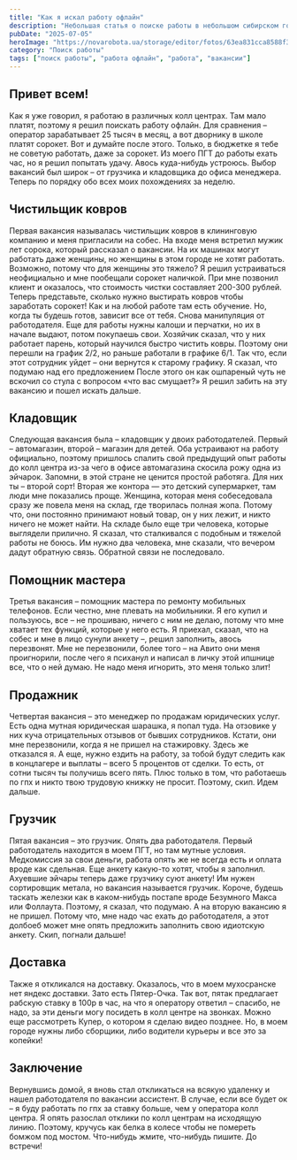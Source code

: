 ```yaml
---
title: "Как я искал работу офлайн"
description: "Небольшая статья о поиске работы в небольшом сибирском городе."
pubDate: "2025-07-05"
heroImage: "https://novarobota.ua/storage/editor/fotos/63ea831cca8588f33351a8c7526e73ec.jpg"
category: "Поиск работы"
tags: ["поиск работы", "работа офлайн", "работа", "вакансии"]
---
```


## Привет всем!

Как я уже говорил, я работаю в различных колл центрах.
Там мало платят, поэтому я решил поискать работу офлайн.
Для сравнения – оператор зарабатывает 25 тысяч в месяц, а вот дворнику в школе платят сорокет.
Вот и думайте после этого. Только, в бюджетке я тебе не советую работать, даже за сорокет.
Из моего ПГТ до работы ехать час, но я решил попытать удачу. Авось куда-нибудь устроюсь.
Выбор вакансий был широк – от грузчика и кладовщика до офиса менеджера. Теперь по порядку обо всех моих похождениях за неделю.

## Чистильщик ковров

Первая вакансия называлась чистильщик ковров в клининговую компанию и меня пригласили на собес.
На входе меня встретил мужик лет сорока, который рассказал о вакансии.
На их машинах могут работать даже женщины, но женщины в этом городе не хотят работать.
Возможно, потому что для женщины это тяжело?
Я решил устраиваться неофициально и мне пообещали сорокет наличкой.
При мне позвонил клиент и оказалось, что стоимость чистки составляет 200-300 рублей. Теперь представьте, сколько нужно выстирать ковров чтобы заработать сорокет!
Как и на любой работе там есть обучение. Но, когда ты будешь готов, зависит все от тебя. Снова манипуляция от работодателя.
Еще для работы нужны калоши и перчатки, но их в начале выдают, потом покупаешь свои.
Хозяйчик сказал, что у них работает парень, который научился быстро чистить ковры. Поэтому они перешли на график 2/2, но раньше работали в графике 6/1. Так что, если этот сотрудник уйдет – они вернутся к старому графику.
Я сказал, что подумаю над его предложением
После этого он как ошпареный чуть не вскочил со стула с вопросом «что вас смущает?»
Я решил забить на эту вакансию и пошел искать дальше.

## Кладовщик

Следующая вакансия была – кладовщик у двоих работодателей.
Первый – автомагазин, второй – магазин для детей. Оба устраивают на работу официально, поэтому пришлось спалить свой предыдущий опыт работы до колл центра из-за чего в офисе автомагазина скосила рожу одна из эйчарок.
Запомни, в этой стране не ценится простой работяга. Для них ты – второй сорт!
Вторая же контора — это детский супермаркет, там люди мне показались проще.
Женщина, которая меня собеседовала сразу же повела меня на склад, где творилась полная жопа. Потому что, они постоянно принимают новый товар, он у них лежит, и никто ничего не может найти. На складе было еще три человека, которые выглядели прилично.
Я сказал, что сталкивался с подобным и тяжелой работы не боюсь. Им нужно два человека, мне сказали, что вечером дадут обратную связь.
Обратной связи не последовало.

## Помощник мастера

Третья вакансия – помощник мастера по ремонту мобильных телефонов.
Если честно, мне плевать на мобильники. Я его купил и пользуюсь, все – не прошиваю, ничего с ним не делаю, потому что мне хватает тех функций, которые у него есть.
Я приехал, сказал, что на собес и мне в лицо сунули анкету –, решил заполнить, авось перезвонят.
Мне не перезвонили, более того – на Авито они меня проигнорили, после чего я психанул и написал в личку этой ипшнице все, что о ней думаю.
Не надо меня игнорить, это меня только злит!

## Продажник

Четвертая вакансия – это менеджер по продажам юридических услуг.
Есть одна мутная юридическая шарашка, я попал туда. На отзовике у них куча отрицательных отзывов от бывших сотрудников.
Кстати, они мне перезвонили, когда я не пришел на стажировку. Здесь же отказался я.
А еще, нужно ездить на работу, за тобой будут следить как в концлагере и выплаты – всего 5 процентов от сделки. То есть, от сотни тысяч ты получишь всего пять.
Плюс только в том, что работаешь по гпх и никто твою трудовую книжку не просит.
Поэтому, скип. Идем дальше.

## Грузчик

Пятая вакансия – это грузчик. Опять два работодателя.
Первый работодатель находится в моем ПГТ, но там мутные условия.
Медкомиссия за свои деньги, работа опять же не всегда есть и оплата вроде как сдельная. Еще анкету какую-то хотят, чтобы я заполнил.
Ахуевшие эйчары теперь даже грузчику суют анкету!
Им нужен сортировщик метала, но вакансия называется грузчик. Короче, будешь таскать железки как в каком-нибудь постапе вроде Безумного Макса или Фоллаута.
Поэтому, я сказал, что подумаю.
А на вторую вакансию я не пришел.
Потому что, мне надо час ехать до работодателя, а этот долбоеб может мне опять предложить заполнить свою идиотскую анкету.
Скип, погнали дальше!

## Доставка

Также я откликался на доставку.
Оказалось, что в моем мухосранске нет яндекс доставки. Зато есть Пятер-Очка.
Так вот, пятак предлагает рабскую ставку в 100р в час, на что я оператору ответил – спасибо, не надо, за эти деньги могу посидеть в колл центре на звонках.
Можно еще рассмотреть Купер, о котором я сделаю видео позднее. Но, в моем городе нужны либо сборщики, либо водители курьеры и все это за копейки!

## Заключение

Вернувшись домой, я вновь стал откликаться на всякую удаленку и нашел работодателя по вакансии ассистент. В случае, если все будет ок – я буду работать по гпх за ставку больше, чем у оператора колл центра.
Я опять разослал отклики по колл центрам на исходящую линию.
Поэтому, кручусь как белка в колесе чтобы не помереть бомжом под мостом.
Что-нибудь жмите, что-нибудь пишите. До встречи!
